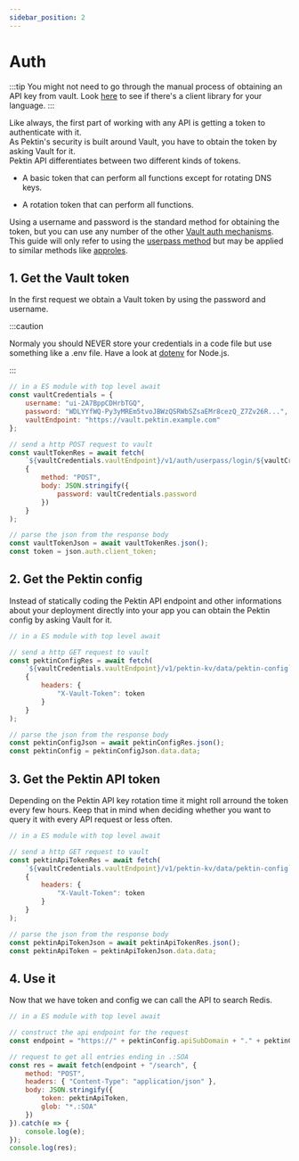 ```yaml
---
sidebar_position: 2
---
```


# Auth

:::tip
You might not need to go through the manual process of obtaining an API key from vault.
Look [here](../client-libraries/intro) to see if there's a client library for your language.
:::

Like always, the first part of working with any API is getting a token to authenticate with it. <br/>
As Pektin's security is built around Vault, you have to obtain the token by asking Vault for it.<br/>
Pektin API differentiates between two different kinds of tokens.

-   A basic token that can perform all functions except for rotating DNS keys.

-   A rotation token that can perform all functions.

Using a username and password is the standard method for obtaining the token, but you can use any number of the other [Vault auth mechanisms](https://www.vaultproject.io/docs/auth). This guide will only refer to using the [userpass method](https://www.vaultproject.io/docs/auth/userpass) but may be applied to similar methods like [approles](https://www.vaultproject.io/docs/auth/approle).

## 1. Get the Vault token

In the first request we obtain a Vault token by using the password and username.

:::caution

Normaly you should NEVER store your credentials in a code file but use something like a .env file. Have a look at [dotenv](https://www.npmjs.com/package/dotenv) for Node.js.

:::

```js
// in a ES module with top level await
const vaultCredentials = {
    username: "ui-2A7BppCDHrbTGQ",
    password: "WDLYYfWQ-Py3yMREm5tvoJBWzQSRWbSZsaEMr8cezQ_Z7Zv26R...",
    vaultEndpoint: "https://vault.pektin.example.com"
};

// send a http POST request to vault
const vaultTokenRes = await fetch(
    `${vaultCredentials.vaultEndpoint}/v1/auth/userpass/login/${vaultCredentials.username}`,
    {
        method: "POST",
        body: JSON.stringify({
            password: vaultCredentials.password
        })
    }
);

// parse the json from the response body
const vaultTokenJson = await vaultTokenRes.json();
const token = json.auth.client_token;
```

## 2. Get the Pektin config

Instead of statically coding the Pektin API endpoint and other informations about your deployment directly into your app you can obtain the Pektin config by asking Vault for it.

```js
// in a ES module with top level await

// send a http GET request to vault
const pektinConfigRes = await fetch(
    `${vaultCredentials.vaultEndpoint}/v1/pektin-kv/data/pektin-config`,
    {
        headers: {
            "X-Vault-Token": token
        }
    }
);

// parse the json from the response body
const pektinConfigJson = await pektinConfigRes.json();
const pektinConfig = pektinConfigJson.data.data;
```

## 3. Get the Pektin API token

Depending on the Pektin API key rotation time it might roll arround the token every few hours.
Keep that in mind when deciding whether you want to query it with every API request or less often.

```js
// in a ES module with top level await

// send a http GET request to vault
const pektinApiTokenRes = await fetch(
    `${vaultCredentials.vaultEndpoint}/v1/pektin-kv/data/pektin-config`,
    {
        headers: {
            "X-Vault-Token": token
        }
    }
);

// parse the json from the response body
const pektinApiTokenJson = await pektinApiTokenRes.json();
const pektinApiToken = pektinApiTokenJson.data.data;
```

## 4. Use it

Now that we have token and config we can call the API to search Redis.

```js
// in a ES module with top level await

// construct the api endpoint for the request
const endpoint = "https://" + pektinConfig.apiSubDomain + "." + pektinConfig.domain;

// request to get all entries ending in .:SOA
const res = await fetch(endpoint + "/search", {
    method: "POST",
    headers: { "Content-Type": "application/json" },
    body: JSON.stringify({
        token: pektinApiToken,
        glob: "*.:SOA"
    })
}).catch(e => {
    console.log(e);
});
console.log(res);
```
